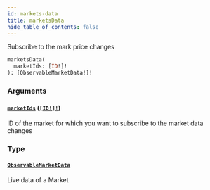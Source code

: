 ```yaml
---
id: markets-data
title: marketsData
hide_table_of_contents: false
---
```



Subscribe to the mark price changes

```graphql
marketsData(
  marketIds: [ID!]!
): [ObservableMarketData!]!
```


### Arguments

#### [`marketIds`](#) ([`[ID!]!`](/docs/testnet/graphql/scalars/id))

ID of the market for which you want to subscribe to the market data changes


### Type

#### [`ObservableMarketData`](/docs/testnet/graphql/objects/observable-market-data)

Live data of a Market




